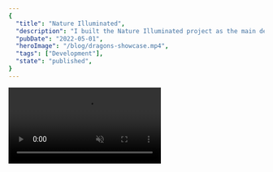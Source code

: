 ```yaml
---
{
  "title": "Nature Illuminated",
  "description": "I built the Nature Illuminated project as the main developer during my time at EyeJack. The brief was to implement an AR treasurehunt in the Chinese Gardens of Friendship, meaning users should be able to launch an experience on the browser of their mobile device before viewing and collecting unique artworks and animations.",
  "pubDate": "2022-05-01",
  "heroImage": "/blog/dragons-showcase.mp4",
  "tags": ["Development"],
  "state": "published",
}
---
```



<video src={KoiVideo} autoplay muted playsInline loop />

## Implementation

We chose the following technologies to implement the project.

- [8thwall](https://www.8thwall.com/) for AR tracking.  Although the WebXR standard threatens to dethrone it, 8thwall is still the best on solution 
for customer facing AR experiences.
- [Vue](https://vuejs.org/) for implementing the UI.  This was the UI library that we at EyeJack had the most experience and that was the main reason for sticking with it.
While I do think most UI frameworks are fairly similar, Vue's implicit data bindings and terse syntax make it especially good for short timeline agency work. 
- [Three.js](https://threejs.org/) for rendering.  Three.js is a great library with a fantastic ecosystem.  I, and the EyeJack agency as a whole, had plenty of experience using it and it was chosen for that reason.


<video src={WaterDragonVideo} autoplay muted playsInline loop />

## Issues faced

At the time of the project, 8thwall didn't have a solved solution for the Bloom effect in AR.
I posted a solution on the 8thwall slack and helped another user implement
it which 8thwall later transformed into the [official Three.js Unreal Bloom example](https://www.8thwall.com/playground/postprocessing-bloom)
(credits to [mbalex99](https://github.com/mbalex99) for the [initial shader implementation](https://github.com/mbalex99/threejs-unrealbloompass-transparent-background-example)).

Once the bloom was implemented we ran into another issue, performance.  It turns out running SLAM tracking in the browser uses a lot of resources.
After working with the 3d modelers to ensure that the 3d assets were optimised I spent days making various micro optimisations to make sure it ran
smoothly on older devices.  
